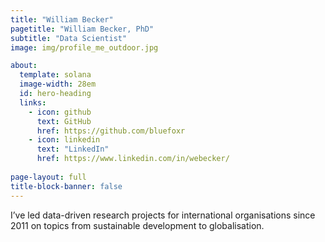 ```yaml
---
title: "William Becker"
pagetitle: "William Becker, PhD"
subtitle: "Data Scientist"
image: img/profile_me_outdoor.jpg

about:
  template: solana
  image-width: 28em
  id: hero-heading
  links:
    - icon: github
      text: GitHub
      href: https://github.com/bluefoxr
    - icon: linkedin
      text: "LinkedIn"
      href: https://www.linkedin.com/in/webecker/
  
page-layout: full
title-block-banner: false
---
```


::: {#hero-heading}

I've led data-driven research projects for international organisations since 2011 on topics from sustainable development to globalisation.

:::



